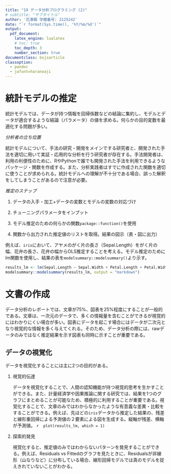 ```yaml
---
title: "19 データ分析プログラミング (2)"
# subtitle: "サブタイトル"
author: '花澤楓 学籍番号: 2125242'
date: "`r format(Sys.time(), '%Y/%m/%d')`"
output: 
  pdf_document:
    latex_engine: lualatex
    # toc: true
    toc_depth: 3
    number_section: true
documentclass: bxjsarticle
classoption:
  - pandoc
  - jafont=haranoaji
---
```


# 統計モデルの推定
統計モデルでは、データが持つ情報を回帰係数などの結論に集約し、モデルとデータが適合するような結論（パラメータ）の値を求める。何らかの目的変数を最適化する問題が多い。


*分析者の立ち位置*

統計モデルについて、手法の研究・開発をメインでする研究者と、開発された手法を適切に用いて実証・応用的な分析を行う研究者が存在する。手法開発者は、利用の利便性のために、RやPythonで誰でも開発された手法を利用できるようなパッケージ・関数を作成する。また、分析実践者はすでに作成された関数を適切に使うことが求められる。統計モデルへの理解が不十分である場合、誤った解釈をしてしまうことがあるので注意が必要。


*推定のステップ*

1. データの入手・加工+データの変数とモデルの変数の対応づけ

2. チューニングパラメータをインプット

3. モデル推定のための何らかの関数`package::function()`を使用

4. 関数から出力された推定値のリストを取得。結果の図示（表・図に出力）


例えば、`iris`において、アヤメのがく片の長さ（Sepal.Length）をがく片の幅、花弁の長さ、花弁の幅からOLS推定することを考える。モデル推定のためにlm関数を使用し、結果の表を`modelsummary::modelsummary()`より示す。

```r
results_lm <- lm(Sepal.Length ~ Sepal.Width + Petal.Length + Petal.Width, data=iris)
modelsummary::modelsummary(results_lm, output = "markdown")
```

# 文書の作成

データ分析のレポートでは、文章が75%、図表を25%程度にすることが一般的である。文章は、一次元のデータで、多くの情報量を含むことができるが視覚的にはわかりにくい場合が多い。図表にデータを起こす場合にはデータが二次元となり視覚的な情報を多く与えてくれる。そのため、データ分析の際には、rawデータのみではなく推定結果を示す図表も同時に示すことが重要である。

## データの視覚化

データを視覚化することには主に2つの目的がある。

1. 視覚的伝達

    データを視覚化することで、人間の認知機能が持つ視覚的思考を生かすことができる。また、計量経済学や因果推論に関する研究では、結果を1つのグラフにまとめることが可能なため、積極的に利用することが重要である。視覚化することで、文章のみではわからなかったような有意義な差異・比較をすることができる。例えば、先ほどの`iris`データから推定した結果の、残差と線形重回帰による予測値の２要素による図を生成する。縦軸が残差、横軸が予測値。
    ```r
    plot(results_lm, which = 1)
    ```

2. 探索的発見

    視覚化すると、推定値のみではわからないパターンを発見することができる。例えば、Residuals vs Fittedのグラフを見たときに、Residualsが非線形（山なりなど）に分布している場合、線形回帰モデルでは真のモデルを捉えきれていないことがわかる。




